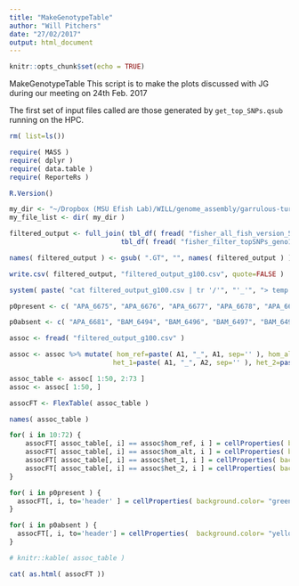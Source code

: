 ```yaml
---
title: "MakeGenotypeTable"
author: "Will Pitchers"
date: "27/02/2017"
output: html_document
---
```


```r
knitr::opts_chunk$set(echo = TRUE)
```

MakeGenotypeTable This script is to make the plots discussed with JG during our meeting on 24th Feb. 2017

The first set of input files called are those generated by `get_top_SNPs.qsub` running on the HPC.

```r

rm( list=ls())

require( MASS )
require( dplyr )
require( data.table )
require( ReporteRs )

R.Version()

```


```r

my_dir <- "~/Dropbox (MSU Efish Lab)/WILL/genome_assembly/garrulous-turtle/assoc_output/"
my_file_list <- dir( my_dir )

```



```r

filtered_output <- full_join( tbl_df( fread( "fisher_all_fish_version_5-1_HPC.filtered.snps_GQ20_geno100.assoc.fisher.csv" )),
                            tbl_df( fread( "fisher_filter_topSNPs_geno100.table" )), by=c( "Scaf" = "CHROM", "SNP" = "POS") )

names( filtered_output ) <- gsub( ".GT", "", names( filtered_output ) )

write.csv( filtered_output, "filtered_output_g100.csv", quote=FALSE )

system( paste( "cat filtered_output_g100.csv | tr '/'", "'_'", "> temp && mv temp filtered_output_g100.csv" ) )

```


```r

p0present <- c( "APA_6675", "APA_6676", "APA_6677", "APA_6678", "APA_6679", "APA_6680", "APA_6682", "APA_6683", "APA_6684", "APA_6685", "APA_6737", "BAM_6597", "COB_4018", "COB_4019", "IVI_3923", "IVI_4816", "IVI_4832", "IVI_4834", "IVI_4893", "IVI_4894", "IVI_4895", "IVI_4896", "IVI_4897", "IVI_4921", "IVI_4925", "MOV_6716", "MOV_6717", "MOV_6718", "MOV_6719", "MOV_6720", "MOV_6721", "MOV_6722", "MOV_6723", "MOV_6724", "MOV_6725" )

p0absent <- c( "APA_6681", "BAM_6494", "BAM_6496", "BAM_6497", "BAM_6498", "BAM_6499", "BAM_6500", "BAM_6501", "BAM_6502", "BAM_6598", "BAM_6599", "BAM_6602", "BAM_6603", "BAM_6604", "BAM_6605", "BAVA_6619", "BAVA_6620", "BAVA_6621", "BAVA_6622", "BAVA_6623", "BAVA_6624", "BAVA_6625", "BAVA_6626", "BAVA_6627", "COB_4004", "COB_4006", "COB_4027", "COB_4029" )

assoc <- fread( "filtered_output_g100.csv" )

assoc <- assoc %>% mutate( hom_ref=paste( A1, "_", A1, sep='' ), hom_alt=paste( A2, "_", A2, sep='' ), 
                          het_1=paste( A1, "_", A2, sep='' ), het_2=paste( A2, "_", A1, sep='' ) )

assoc_table <- assoc[ 1:50, 2:73 ]
assoc <- assoc[ 1:50, ]

assocFT <- FlexTable( assoc_table )

names( assoc_table )

for( i in 10:72) {
    assocFT[ assoc_table[, i] == assoc$hom_ref, i ] = cellProperties( background.color= "blue" )
    assocFT[ assoc_table[, i] == assoc$hom_alt, i ] = cellProperties( background.color= "red" )
    assocFT[ assoc_table[, i] == assoc$het_1, i ] = cellProperties( background.color= "pink" )
    assocFT[ assoc_table[, i] == assoc$het_2, i ] = cellProperties( background.color= "pink" )
}

for( i in p0present ) {
  assocFT[, i, to='header' ] = cellProperties( background.color= "green", text.direction='lrtb' )
}

for( i in p0absent ) {
  assocFT[, i, to='header'] = cellProperties(  background.color= "yellow", text.direction='lrtb' )
}

# knitr::kable( assoc_table )

```

```r

cat( as.html( assocFT ))

```


